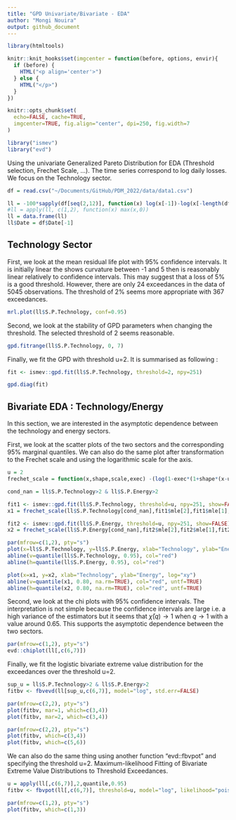 ```yaml
---
title: "GPD Univariate/Bivariate - EDA"
author: "Mongi Nouira"
output: github_document
---
```


```r
library(htmltools)

knitr::knit_hooks$set(imgcenter = function(before, options, envir){
  if (before) {
    HTML("<p align='center'>")
  } else {
    HTML("</p>")
  }
})

knitr::opts_chunk$set(
  echo=FALSE, cache=TRUE,
  imgcenter=TRUE, fig.align="center", dpi=250, fig.width=7
)

library("ismev")
library("evd")
```

Using the univariate Generalized Pareto Distribution for EDA (Threshold selection, Frechet Scale, ...). The time series correspond to log daily losses. We focus on the Technology sector.

```r
df = read.csv("~/Documents/GitHub/PDM_2022/data/data1.csv")

ll = -100*sapply(df[seq(2,12)], function(x) log(x[-1])-log(x[-length(df$Date)]))
#ll = apply(ll, c(1,2), function(x) max(x,0))
ll = data.frame(ll)
ll$Date = df$Date[-1]
```

## Technology Sector

First, we look at the mean residual life plot with 95% confidence intervals. It is initially linear the shows curvature between -1 and 5 then is reasonably linear relatively to confidence intervals. This may suggest that a loss of 5% is a good threshold. However, there are only 24 exceedances in the data of 5045 observations. The threshold of 2% seems more appropriate with 367 exceedances.

```r
mrl.plot(ll$S.P.Technology, conf=0.95)
```

Second, we look at the stability of GPD parameters when changing the threshold. The selected threshold of 2 seems reasonable.

```r
gpd.fitrange(ll$S.P.Technology, 0, 7)
```

Finally, we fit the GPD with threshold u=2. It is summarised as following :

```r
fit <- ismev::gpd.fit(ll$S.P.Technology, threshold=2, npy=251)
```

```r
gpd.diag(fit)
```

## Bivariate EDA : Technology/Energy

In this section, we are interested in the asymptotic dependence between the technology and energy sectors.

First, we look at the scatter plots of the two sectors and the corresponding 95% marginal quantiles. We can also do the same plot after transformation to the Frechet scale and using the logarithmic scale for the axis.

```r
u = 2
frechet_scale = function(x,shape,scale,exec) -(log(1-exec*(1+shape*(x-u)/scale)^(-1/shape)))

cond_nan = ll$S.P.Technology>2 & ll$S.P.Energy>2

fit1 <- ismev::gpd.fit(ll$S.P.Technology, threshold=u, npy=251, show=FALSE)
x1 = frechet_scale(ll$S.P.Technology[cond_nan],fit1$mle[2],fit1$mle[1],fit1$rate)

fit2 <- ismev::gpd.fit(ll$S.P.Energy, threshold=u, npy=251, show=FALSE)
x2 = frechet_scale(ll$S.P.Energy[cond_nan],fit2$mle[2],fit2$mle[1],fit2$rate)

par(mfrow=c(1,2), pty="s")
plot(x=ll$S.P.Technology, y=ll$S.P.Energy, xlab="Technology", ylab="Energy")
abline(v=quantile(ll$S.P.Technology, 0.95), col="red")
abline(h=quantile(ll$S.P.Energy, 0.95), col="red")

plot(x=x1, y=x2, xlab="Technology", ylab="Energy", log="xy")
abline(v=quantile(x1, 0.80, na.rm=TRUE), col="red", untf=TRUE)
abline(h=quantile(x2, 0.80, na.rm=TRUE), col="red", untf=TRUE)
```

Second, we look at the chi plots with 95% confidence intervals. The interpretation is not simple because the confidence intervals are large i.e. a high variance of the estimators but it seems that $\bar\chi(q) \rightarrow 1$ when $q \rightarrow 1$ with a value around 0.65. This supports the asymptotic dependence between the two sectors.

```r
par(mfrow=c(1,2), pty="s")
evd::chiplot(ll[,c(6,7)])
```

Finally, we fit the logistic bivariate extreme value distribution for the exceedances over the threshold u=2.

```r
sup_u = ll$S.P.Technology>2 & ll$S.P.Energy>2
fitbv <- fbvevd(ll[sup_u,c(6,7)], model="log", std.err=FALSE)

par(mfrow=c(2,2), pty="s")
plot(fitbv, mar=1, which=c(3,4))
plot(fitbv, mar=2, which=c(3,4))
```

```r
par(mfrow=c(2,2), pty="s")
plot(fitbv, which=c(3,4))
plot(fitbv, which=c(5,6))
```

We can also do the same thing using another function "evd::fbvpot" and specifying the threshold u=2. Maximum-likelihood Fitting of Bivariate Extreme Value Distributions to Threshold Exceedances.

```r
u = apply(ll[,c(6,7)],2,quantile,0.95)
fitbv <- fbvpot(ll[,c(6,7)], threshold=u, model="log", likelihood="poisson", std.err=FALSE)

par(mfrow=c(1,2), pty="s")
plot(fitbv, which=c(1,3))
```


